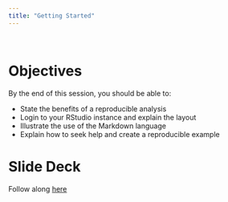 ```yaml
---
title: "Getting Started"
---
```


<br>

# Objectives

By the end of this session, you should be able to:

* State the benefits of a reproducible analysis
* Login to your RStudio instance and explain the layout
* Illustrate the use of the Markdown language
* Explain how to seek help and create a reproducible example

# Slide Deck

Follow along [here](decks/w01_deck.html)